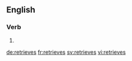 ==English==

===Verb===
{{head|en}}

# {{en-third-person singular of|retrieve}}

[[de:retrieves]]
[[fr:retrieves]]
[[sv:retrieves]]
[[vi:retrieves]]